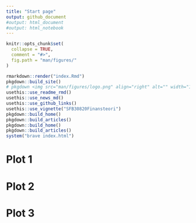 ```yaml
---
title: "Start page"
output: github_document
#output: html_document
#output: html_notebook
---
```


<!-- README.md is generated from README.Rmd. Please edit that file -->

```r
knitr::opts_chunk$set(
  collapse = TRUE,
  comment = "#>",
  fig.path = "man/figures/"
)
```

```r
rmarkdown::render("index.Rmd")
pkgdown::build_site()
# pkgdown <img src="man/figures/logo.png" align="right" alt="" width="120" />
usethis::use_readme_rmd()
usethis::use_news_md()
usethis::use_github_links()
usethis::use_vignette("SFB30820Finansteori")
pkgdown::build_home()
pkgdown::build_articles()
pkgdown::build_home()
pkgdown::build_articles()
system("brave index.html")
```

# Plot 1

# Plot 2

# Plot 3


